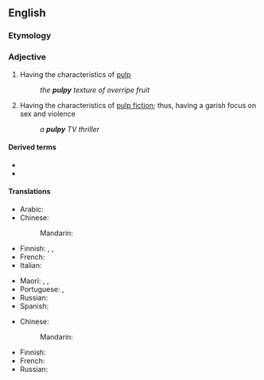 ==English==

===Etymology===
{{suffix|en|pulp|y}}

===Adjective===
{{en-adj|er}}

# Having the characteristics of [[pulp]]
#: ''the '''pulpy''' texture of overripe fruit''
# Having the characteristics of [[pulp fiction]]; thus, having a garish focus on sex and violence
#: ''a '''pulpy''' TV thriller''

====Derived terms====
* {{l|en|pulpily}}
* {{l|en|pulpiness}}

====Translations====
{{trans-top|having the characteristics of pulp, soft, squishy}}
* Arabic: {{t-needed|ar}}
* Chinese:
*: Mandarin: {{t-needed|cmn}}
* Finnish: {{t+|fi|pehmeä}}, {{t|fi|pehmennyt}}, {{t+|fi|vetelä}}
* French: {{t+|fr|pulpeux|m}}
* Italian: {{t|it|polposo}}
{{trans-mid}}
* Maori: {{t|mi|tāhōhō}}, {{t|mi|māhungahunga}}, {{t|mi|mohunga}}
* Portuguese: {{t+|pt|polposo|m}}, {{t|pt|polpudo|m}}
* Russian: {{t-needed|ru}}
* Spanish: {{t|es|pulposo|m}}
{{trans-bottom}}

{{trans-top|having the characteristics of pulp fiction}}
* Chinese:
*: Mandarin: {{t-needed|cmn}}
{{trans-mid}}
* Finnish: {{t|fi|tahmainen}}
* French: {{t+|fr|feuilletonesque}}
* Russian: {{t-needed|ru}}
{{trans-bottom}}